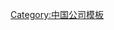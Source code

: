 {{Navbox
| title  =  <span style="color:#FFF">[[珠海公交集团|<span style="color:#FFF">珠海公交集团</span>]]</span>
| navbar = 
| name   = 珠海公交集团
| image  =
|style  = text-align:left;
|titlestyle = background:#00aa88; color:#fff;
|groupstyle = text-align:center; background:#00aa88; color:#fff;
| group1 = '''大眾運輸'''
| list1  = [[珠海公交巴士]] - [[珠海出租车#营运公司|珠海柏宁出租车]] - [[珠海出租车#营运公司|珠海柏安出租车]]
| group2 = '''長途客運'''
| list2  = 珠海信禾长运 - 珠海海洲运输
| group3 = '''物流運輸'''
| list3  = 珠海信禾物流
| group4 = '''智能卡'''
| list4  = [[珠海通]]
| below  = 
| belowstyle = text-align:center
}}
<noinclude>
[[Category:中国公司模板]]
</noinclude>